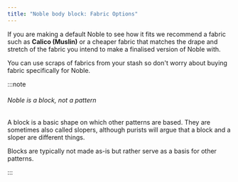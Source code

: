 ```yaml
---
title: "Noble body block: Fabric Options"
---
```


If you are making a default Noble to see how it fits we recommend a fabric such as **Calico (Muslin)** or a cheaper fabric that matches the drape and stretch of the fabric you intend to make a finalised version of Noble with.

You can use scraps of fabrics from your stash so don't worry about buying fabric specifically for Noble.

:::note


###### Noble is a block, not a pattern

A block is a basic shape on which other patterns are based.
They are sometimes also called slopers, although purists will argue that a block and a sloper are different things.

Blocks are typically not made as-is but rather serve as a basis for other patterns.

:::
